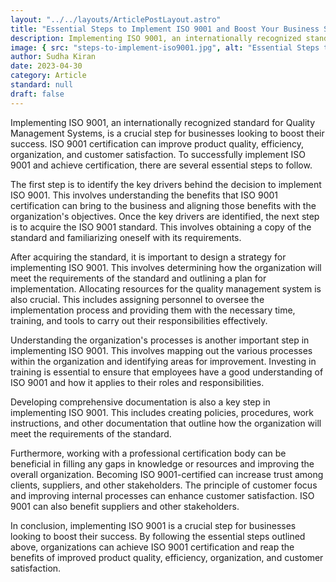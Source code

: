 ```yaml
---
layout: "../../layouts/ArticlePostLayout.astro"
title: "Essential Steps to Implement ISO 9001 and Boost Your Business Success"
description: Implementing ISO 9001, an internationally recognized standard for Quality Management Systems, is a crucial step for businesses looking to boost their success. ISO 9001 certification can improve product quality, efficiency, organization, and customer satisfaction.
image: { src: "steps-to-implement-iso9001.jpg", alt: "Essential Steps to Implement ISO 9001" }
author: Sudha Kiran
date: 2023-04-30
category: Article
standard: null
draft: false
---
```


Implementing ISO 9001, an internationally recognized standard for Quality Management Systems, is a crucial step for businesses looking to boost their success. ISO 9001 certification can improve product quality, efficiency, organization, and customer satisfaction. To successfully implement ISO 9001 and achieve certification, there are several essential steps to follow.  

The first step is to identify the key drivers behind the decision to implement ISO 9001. This involves understanding the benefits that ISO 9001 certification can bring to the business and aligning those benefits with the organization's objectives. Once the key drivers are identified, the next step is to acquire the ISO 9001 standard. This involves obtaining a copy of the standard and familiarizing oneself with its requirements. 

After acquiring the standard, it is important to design a strategy for implementing ISO 9001. This involves determining how the organization will meet the requirements of the standard and outlining a plan for implementation. Allocating resources for the quality management system is also crucial. This includes assigning personnel to oversee the implementation process and providing them with the necessary time, training, and tools to carry out their responsibilities effectively.  

Understanding the organization's processes is another important step in implementing ISO 9001. This involves mapping out the various processes within the organization and identifying areas for improvement. Investing in training is essential to ensure that employees have a good understanding of ISO 9001 and how it applies to their roles and responsibilities.  

Developing comprehensive documentation is also a key step in implementing ISO 9001. This includes creating policies, procedures, work instructions, and other documentation that outline how the organization will meet the requirements of the standard. 

 Furthermore, working with a professional certification body can be beneficial in filling any gaps in knowledge or resources and improving the overall organization. Becoming ISO 9001-certified can increase trust among clients, suppliers, and other stakeholders. The principle of customer focus and improving internal processes can enhance customer satisfaction. ISO 9001 can also benefit suppliers and other stakeholders. 

 In conclusion, implementing ISO 9001 is a crucial step for businesses looking to boost their success. By following the essential steps outlined above, organizations can achieve ISO 9001 certification and reap the benefits of improved product quality, efficiency, organization, and customer satisfaction. 